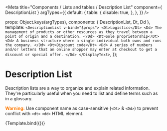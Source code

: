 
<Meta
  title="Components / Lists and tables  / Description List"
  component={ DescriptionList }
  argTypes={{
    default: {
      table: {
        disable: true,
      },
    },
  }}
/>

  props: Object.keys(argTypes),
  components: { DescriptionList, Dt, Dd },
  template: `<DescriptionList v-bind="$props">
    <Dt>Logistics</Dt>
    <Dd>
      The management of products or other resources as they travel between a point of origin and a destination.
    </Dd>
    <Dt>Sole proprietorship</Dt>
    <Dd>
      A business structure where a single individual both owns and runs the company.
    </Dd>
    <Dt>Discount code</Dt>
    <Dd>
      A series of numbers and/or letters that an online shopper may enter at checkout to get a discount or special offer.
    </Dd>
  </DisplayText>`,
});

# Description List

Description lists are a way to organize and explain related information.
They're particularly useful when you need to list and define terms such as in a glossary.

<font color="#FF7900"><strong>Warning:</strong></font> Use component name as case-sensitive (<code>&lt;Dt&gt;</code> &amp; <code>&lt;Dd&gt;</code>) to prevent conflict with <code>&lt;dt&gt;</code> <code>&lt;dd&gt;</code> HTML element.

<Canvas>
  <Story name="Description List" height="60px">
    {Template.bind({})}
  </Story>
</Canvas>

<ArgsTable story="Description List" />
